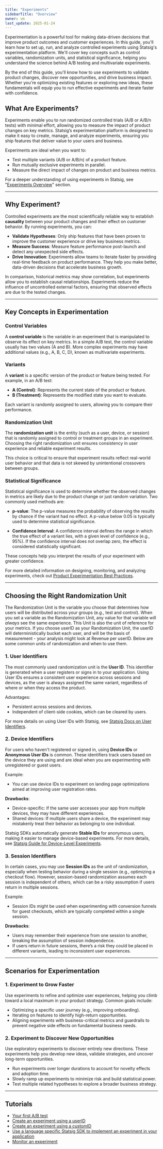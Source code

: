 ```yaml
---
title: "Experiments"
sidebarTitle: "Overview"
owner: vm
last_update: 2025-01-24
---
```


Experimentation is a powerful tool for making data-driven decisions that improve product outcomes and customer experiences. In this guide, you'll learn how to set up, run, and analyze controlled experiments using Statsig's experimentation platform. We'll cover key concepts such as control variables, randomization units, and statistical significance, helping you understand the science behind A/B testing and multivariate experiments.

By the end of this guide, you'll know how to use experiments to validate product changes, discover new opportunities, and drive business impact. Whether you're optimizing existing features or exploring new ideas, these fundamentals will equip you to run effective experiments and iterate faster with confidence.

## What Are Experiments?

Experiments enable you to run randomized controlled trials (A/B or A/B/n tests) with minimal effort, allowing you to measure the impact of product changes on key metrics. Statsig’s experimentation platform is designed to make it easy to create, manage, and analyze experiments, ensuring you ship features that deliver value to your users and business.

Experiments are ideal when you want to:
- Test multiple variants (A/B or A/B/n) of a product feature.
- Run mutually exclusive experiments in parallel.
- Measure the direct impact of changes on product and business metrics.

For a deeper understanding of using experiments in Statsig, see "[Experiments Overview](/experiments-plus)" section.

---

## Why Experiment?

Controlled experiments are the most scientifically reliable way to establish **causality** between your product changes and their effect on customer behavior. By running experiments, you can:

- **Validate Hypotheses**: Only ship features that have been proven to improve the customer experience or drive key business metrics.
- **Measure Success**: Measure feature performance post-launch and detect any unexpected side effects.
- **Drive Innovation**: Experiments allow teams to iterate faster by providing real-time feedback on product performance. They help you make better, data-driven decisions that accelerate business growth.

In comparison, historical metrics may show correlation, but experiments allow you to establish causal relationships. Experiments reduce the influence of uncontrolled external factors, ensuring that observed effects are due to the tested changes.

---

## Key Concepts in Experimentation

### Control Variables

A **control variable** is the variable in an experiment that is manipulated to observe its effect on key metrics. In a simple A/B test, the control variable usually has two values (A and B). More complex experiments may have additional values (e.g., A, B, C, D), known as multivariate experiments.

### Variants

A **variant** is a specific version of the product or feature being tested. For example, in an A/B test:
- **A (Control)**: Represents the current state of the product or feature.
- **B (Treatment)**: Represents the modified state you want to evaluate.

Each variant is randomly assigned to users, allowing you to compare their performance.

### Randomization Unit

The **randomization unit** is the entity (such as a user, device, or session) that is randomly assigned to control or treatment groups in an experiment. Choosing the right randomization unit ensures consistency in user experience and reliable experiment results.

This choice is critical to ensure that experiment results reflect real-world user behavior and that data is not skewed by unintentional crossovers between groups.

### Statistical Significance

Statistical significance is used to determine whether the observed changes in metrics are likely due to the product change or just random variation. Two commonly used methods are:

- **p-value**: The p-value measures the probability of observing the results by chance if the variant had no effect. A p-value below 0.05 is typically used to determine statistical significance.
  
- **Confidence Interval**: A confidence interval defines the range in which the true effect of a variant lies, with a given level of confidence (e.g., 95%). If the confidence interval does not overlap zero, the effect is considered statistically significant.

These concepts help you interpret the results of your experiment with greater confidence.

For more detailed information on designing, monitoring, and analyzing experiments, check out [Product Experimentation Best Practices](https://statsig.com/blog/product-experimentation-best-practices).

---

## Choosing the Right Randomization Unit

The Randomization Unit is the variable you choose that determines how users will be distributed across your groups (e.g., test and control). When you set a variable as the Randomization Unit, any value for that variable will *always* see the same experience. This Unit is also the unit of reference for your metrics. If you choose userID as your Randomization Unit, the userID will deterministically bucket each user, and will be the basis of measurement - your analysis might look at Revenue per userID. Below are some common units of randomization and when to use them.

### 1. User Identifiers

The most commonly used randomization unit is the **User ID**. This identifier is generated when a user registers or signs in to your application. Using User IDs ensures a consistent user experience across sessions and devices, as the user is always assigned the same variant, regardless of where or when they access the product.

Advantages:
- Persistent across sessions and devices.
- Independent of client-side cookies, which can be cleared by users.

For more details on using User IDs with Statsig, see [Statsig Docs on User Identifiers](/concepts/user).

### 2. Device Identifiers

For users who haven't registered or signed in, using **Device IDs** or **Anonymous User IDs** is common. These identifiers track users based on the device they are using and are ideal when you are experimenting with unregistered or guest users.

Example:
- You can use device IDs to experiment on landing page optimizations aimed at improving user registration rates.

**Drawbacks**:
- Device-specific: If the same user accesses your app from multiple devices, they may have different experiences.
- Shared devices: If multiple users share a device, the experiment may mistakenly treat their behavior as belonging to one individual.

Statsig SDKs automatically generate **Stable IDs** for anonymous users, making it easier to manage device-based experiments. For more details, see [Statsig Guide for Device-Level Experiments](../../guides/first-device-level-experiment).

### 3. Session Identifiers

In certain cases, you may use **Session IDs** as the unit of randomization, especially when testing behavior during a single session (e.g., optimizing a checkout flow). However, session-based randomization assumes each session is independent of others, which can be a risky assumption if users return in multiple sessions.

Example:
- Session IDs might be used when experimenting with conversion funnels for guest checkouts, which are typically completed within a single session.

**Drawbacks**:
- Users may remember their experience from one session to another, breaking the assumption of session independence.
- If users return in future sessions, there’s a risk they could be placed in different variants, leading to inconsistent user experiences.

---

## Scenarios for Experimentation

### 1. Experiment to Grow Faster

Use experiments to refine and optimize user experiences, helping you climb toward a local maximum in your product strategy. Common goals include:
- Optimizing a specific user journey (e.g., improving onboarding).
- Iterating on features to identify high-return opportunities.
- Aligning experiments with business-critical metrics and guardrails to prevent negative side effects on fundamental business needs.

### 2. Experiment to Discover New Opportunities

Use exploratory experiments to discover entirely new directions. These experiments help you develop new ideas, validate strategies, and uncover long-term opportunities.
- Run experiments over longer durations to account for novelty effects and adoption time.
- Slowly ramp up experiments to minimize risk and build statistical power.
- Test multiple related hypotheses to explore a broader business strategy.

---

## Tutorials
- [Your first A/B test](/guides/abn-tests)
- [Create an experiment using a userID](/experiments-plus/create-new)
- [Create an experiment using a customID](/guides/experiment-on-custom-id-types)
- [Use a language specific Statsig SDK to implement an experiment in your application](/experiments-plus/implement)
- [Monitor an experiment](/experiments-plus/monitor)
